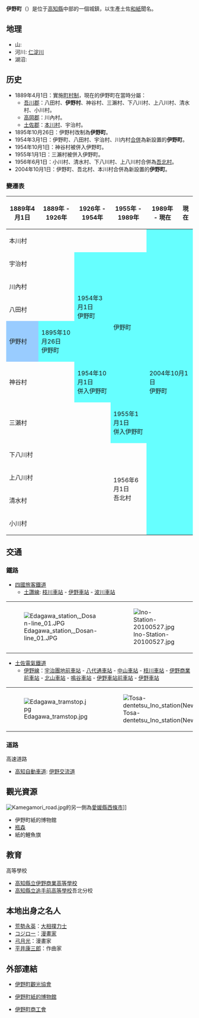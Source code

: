 {{日本町村
| 自治體名=伊野
| 町村=町
| 圖像=[[File:Kanpuzan_tunnel-2.jpg|240px]]
| 圖像說明=[[國道194號|國道194號]]的[[寒風山隧道|寒風山隧道]]（新寒風山隧道）與[[桑瀨川橋|桑瀨川橋]]{{Infobox mapframe|frame-width=240|zoom=09}}
| 町村章=[[File:Flag_of_Ino_Kochi.svg|100px]]
| 日文原名=いの町
| 平假名=いのちょう
| 羅馬字拼音=Ino-chō
| 都道府縣=高知縣
| 支廳=
| 郡=吾川郡
| 編號=39386-0
| 面積=470.71
| 邊界未定=
| 人口=20,453
| 統計時間=2021年11月1日
| 自治體=[[高知市|高知市]]、[[土佐市|土佐市]]、[[日高村|日高村]]、[[越知町|越知町]]、[[仁淀川町|仁淀川町]]、[[大川村|大川村]]、[[土佐町|土佐町]]<br>'''[[愛媛縣|愛媛縣]]'''：[[西條市|西條市]]、[[久萬高原町|久萬高原町]]、[[新居濱市|新居濱市]]
| 樹=[[結香|結香]]
| 花=[[杜鵑花|常綠杜鵑]]
| 鳥=[[赤腹山雀|赤腹山雀]]
| 其他象徵物=
| 其他象徵=
| 議員數=22
| 郵遞區號=781-2192
| 所在地=高知縣吾川郡伊野町1700-1<br>[[File:Ino_town-office.jpg|210px]]
| 電話號碼=88-893-1111
| 外部連結=http://www.town.ino.kochi.jp/
| 經度=
| 緯度=
| 地圖=[[File:Ino_in_Kochi_Prefecture_Ja.svg|250px]]
| 註記=人口：[http://www.pref.kochi.lg.jp/soshiki/111901/t-suikei.html 高知縣官方網頁]
}}
'''伊野町'''（{{jpn|j=いの町|hg=いのちょう|rm=Ino chō|f=y}}）是位于[[高知縣|高知縣]]中部的一個城鎮，以生產土佐[[和紙|和紙]]聞名。

==地理==
*山: 
*河川: [[仁淀川|仁淀川]]
*湖沼: 

==历史==
* 1889年4月1日：實施[[町村制|町村制]]，現在的伊野町在當時分屬：
** [[吾川郡|吾川郡]]：八田村、'''伊野村'''、神谷村、三瀨村、下八川村、上八川村、清水村、小川村。
** [[高岡郡|高岡郡]]：川內村。
** [[土佐郡|土佐郡]]：[[本川村|本川村]]、宇治村。
* 1895年10月26日：伊野村改制為'''伊野町'''。
* 1954年3月1日：伊野町、八田村、宇治村、川内村[[市町村合併|合併]]為新設置的'''伊野町'''。
* 1954年10月1日：神谷村被併入伊野町。
* 1955年1月1日：三瀨村被併入伊野町。
* 1956年6月1日：小川村、清水村、下八川村、上八川村合併為[[吾北村|吾北村]]。
* 2004年10月1日：伊野町、吾北村、本川村合併為新設置的'''伊野町'''。

===變遷表===
{| class="wikitable" style="font-size:small"
! 1889年4月1日
! 1889年 - 1926年
! 1926年 - 1954年
! 1955年 - 1989年
! 1989年 - 現在
! 現在
|-
| colspan=4 | 本川村
| rowspan=11 colspan=2 style="background-color:#6ff;" | 2004年10月1日<br>伊野町
|-
| colspan=2 | 宇治村
| rowspan=4 style="background-color:#6ff;" | 1954年3月1日<br>伊野町
| rowspan=5 style="background-color:#6ff;" | 伊野町
|-
| colspan=2 | 川內村
|-
| colspan=2 | 八田村
|-
| style="background-color:#9cf;" | 伊野村
| style="background-color:#6ff;" | 1895年10月26日<br>伊野町
|-
| colspan=2 | 神谷村
| style="background-color:#6ff;" | 1954年10月1日<br>併入伊野町
|-
| colspan=3 | 三瀨村
| style="background-color:#6ff;" | 1955年1月1日<br>併入伊野町
|-
| colspan=3 | 下八川村
| rowspan=4 | 1956年6月1日<br>吾北村
|-
| colspan=3 | 上八川村
|-
| colspan=3 | 清水村
|-
| colspan=3 | 小川村
|}

==交通==
=== 鐵路 ===
* [[四國旅客鐵道|四國旅客鐵道]]
** [[土讚線|土讚線]]: [[枝川車站_(JR四國)|枝川車站]] - [[伊野車站_(JR四國)|伊野車站]] - [[波川車站|波川車站]]

{| border=0
|-
| [[File:Edagawa_station,_Dosan-line_01.JPG|thumb]] || [[File:Ino-Station-20100527.jpg|thumb]] 
|}

* [[土佐電氣鐵道|土佐電氣鐵道]]
** [[伊野線|伊野線]]：[[宇治團地前車站|宇治團地前車站]] - [[八代通車站|八代通車站]] - [[中山車站_(高知縣)|中山車站]] - [[枝川車站_(土佐電氣鐵道)|枝川車站]] - [[伊野商業前車站|伊野商業前車站]] - [[北山車站_(高知縣)|北山車站]] - [[鳴谷車站|鳴谷車站]] - [[伊野車站前車站|伊野車站前車站]] - [[伊野車站_(土佐電氣鐵道)|伊野車站]]

{| border=0
|-
| [[File:Edagawa_tramstop.jpg|thumb]] || [[File:Tosa-dentetsu_Ino_station(New_building).jpg|thumb]] 
|}

=== 道路 ===
; 高速道路
* [[高知自動車道|高知自動車道]]: [[伊野交流道|伊野交流道]]

== 觀光資源 ==
[[File:Kamegamori_road.jpg|thumb]]的另一側為[[愛媛縣|愛媛縣]][[西條市|西條市]]]]
* 伊野町紙的博物館
* [[瓶森|瓶森]]
* 紙的鯉魚旗

==教育==
; 高等學校
* [[高知縣立伊野商業高等學校|高知縣立伊野商業高等學校]]
* [[高知縣立追手前高等學校|高知縣立追手前高等學校]]吾北分校

== 本地出身之名人 ==
* [[荒勢永英|荒勢永英]]：[[大相撲|大相撲]][[力士|力士]]
* [[コジロー|コジロー]]：[[漫畫家|漫畫家]]
* [[弓月光|弓月光]]：漫畫家
* [[平井康三郎|平井康三郎]]：作曲家

==外部連結==
{{commonscat|Ino, Kochi}}
* {{Ja}} [http://inofan.jp/ 伊野町觀光協會] {{Wayback|url=http://inofan.jp/ |date=20201205061618 }}
* {{Ja}} [https://web.archive.org/web/20120515173955/http://www.k3.dion.ne.jp/~tosawasi/ 伊野町紙的博物館]
* {{Ja}} [http://ino-s.com/ 伊野町商工會] {{Wayback|url=http://ino-s.com/ |date=20201201202430 }}

{{高知縣}}{{Authority control}}